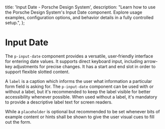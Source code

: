 
  title: 'Input Date - Porsche Design System',
  description:
    "Learn how to use the Porsche Design System's Input Date component. Explore usage examples, configuration options, and behavior details in a fully controlled setup.",
};

# Input Date <ComponentStatus tagName="p-input-date"></ComponentStatus>

The `p-input-date` component provides a versatile, user‑friendly interface for entering date values. It supports
direct keyboard input, including arrow-key adjustments for precise changes. It has a start and end slot in order
to support flexible slotted content.

A `label` is a caption which informs the user what information a particular form field is asking for. The
`p-input-date` component can be used with or without a label, but it's recommended to keep the label visible for
better accessibility whenever possible. When used without a label, it's mandatory to provide a descriptive label text
for screen readers.

While a `placeholder` is optional but recommended to be set whenever bits of example content or hints shall be shown to
give the user visual cues to fill out the form.

<Configurator tagName="p-input-date" story={inputDateStory} slotStories={inputDateSlotStories} />
